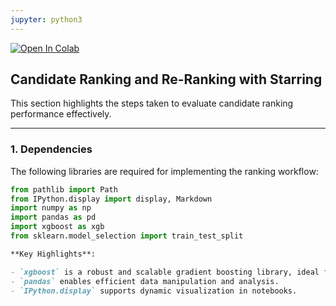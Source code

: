 ```yaml
---
jupyter: python3
---
```


<a href="https://colab.research.google.com/github/Echo9k/3-potential_talents/blob/dev/Potential%20Talent.ipynb" target="_parent"><img src="https://colab.research.google.com/assets/colab-badge.svg" alt="Open In Colab"/></a>

## Candidate Ranking and Re-Ranking with Starring

This section highlights the steps taken to evaluate candidate ranking performance effectively.

---

### 1. **Dependencies**

The following libraries are required for implementing the ranking workflow:

```python
from pathlib import Path
from IPython.display import display, Markdown
import numpy as np
import pandas as pd
import xgboost as xgb
from sklearn.model_selection import train_test_split
```

```Markdown
**Key Highlights**:

- `xgboost` is a robust and scalable gradient boosting library, ideal for implementing Learning-to-Rank models.
- `pandas` enables efficient data manipulation and analysis.
- `IPython.display` supports dynamic visualization in notebooks.
```
